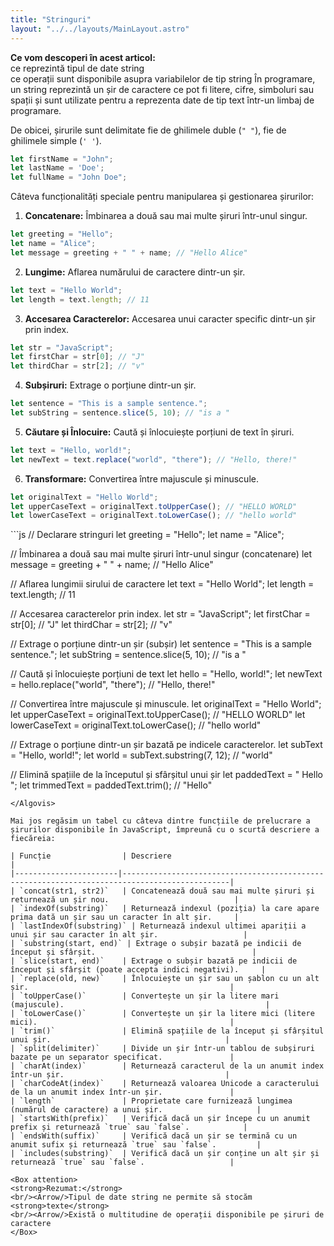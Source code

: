 ```yaml
---
title: "Stringuri"
layout: "../../layouts/MainLayout.astro"
---
```



<Box knowledge>
<strong>Ce vom descoperi în acest articol:</strong>
<br/><Check/>ce reprezintă tipul de date string
<br/><Check/>ce operații sunt disponibile asupra variabilelor de tip string
</Box>

<GPTBox show description="Vezi ce spune ChatGPT despre stringuri in Javascript" prompt="ce sunt stringurile in javascript">
În programare, un string reprezintă un șir de caractere ce pot fi litere, cifre, simboluri sau spații și sunt utilizate pentru a reprezenta date de tip text într-un limbaj de programare.

De obicei, șirurile sunt delimitate fie de ghilimele duble (`" "`), fie de ghilimele simple (`' '`).

```javascript
let firstName = "John";
let lastName = 'Doe';
let fullName = "John Doe";
```

Câteva funcționalități speciale pentru manipularea și gestionarea șirurilor:

1. **Concatenare:** Îmbinarea a două sau mai multe șiruri într-unul singur.

```javascript
let greeting = "Hello";
let name = "Alice";
let message = greeting + " " + name; // "Hello Alice"
```

2. **Lungime:** Aflarea numărului de caractere dintr-un șir.

```javascript
let text = "Hello World";
let length = text.length; // 11
```

3. **Accesarea Caracterelor:** Accesarea unui caracter specific dintr-un șir prin index.

```javascript
let str = "JavaScript";
let firstChar = str[0]; // "J"
let thirdChar = str[2]; // "v"
```

4. **Subșiruri:** Extrage o porțiune dintr-un șir.

```javascript
let sentence = "This is a sample sentence.";
let subString = sentence.slice(5, 10); // "is a "
```

5. **Căutare și Înlocuire:** Caută și înlocuiește porțiuni de text în șiruri.

```javascript
let text = "Hello, world!";
let newText = text.replace("world", "there"); // "Hello, there!"
```

6. **Transformare:** Convertirea între majuscule și minuscule.

```javascript
let originalText = "Hello World";
let upperCaseText = originalText.toUpperCase(); // "HELLO WORLD"
let lowerCaseText = originalText.toLowerCase(); // "hello world"
```
</GPTBox>

<Algovis>
```js
// Declarare stringuri
let greeting = "Hello";
let name = "Alice";

// Îmbinarea a două sau mai multe șiruri într-unul singur (concatenare)
let message = greeting + " " + name; // "Hello Alice"

// Aflarea lungimii sirului de caractere
let text = "Hello World";
let length = text.length; // 11

// Accesarea caracterelor prin index.
let str = "JavaScript";
let firstChar = str[0]; // "J"
let thirdChar = str[2]; // "v"

// Extrage o porțiune dintr-un șir (subșir)
let sentence = "This is a sample sentence.";
let subString = sentence.slice(5, 10); // "is a "

// Caută și înlocuiește porțiuni de text
let hello = "Hello, world!";
let newText = hello.replace("world", "there"); // "Hello, there!"

// Convertirea între majuscule și minuscule.
let originalText = "Hello World";
let upperCaseText = originalText.toUpperCase(); // "HELLO WORLD"
let lowerCaseText = originalText.toLowerCase(); // "hello world"

// Extrage o porțiune dintr-un șir bazată pe indicele caracterelor.
let subText = "Hello, world!";
let world = subText.substring(7, 12); // "world"

// Elimină spațiile de la începutul și sfârșitul unui șir
let paddedText = "    Hello    ";
let trimmedText = paddedText.trim(); // "Hello"

```
</Algovis>

Mai jos regăsim un tabel cu câteva dintre funcțiile de prelucrare a șirurilor disponibile în JavaScript, împreună cu o scurtă descriere a fiecăreia:

| Funcție                | Descriere                                                                                   |
|-----------------------|----------------------------------------------------------------------------------------------|
| `concat(str1, str2)`   | Concatenează două sau mai multe șiruri și returnează un șir nou.                            |
| `indexOf(substring)`   | Returnează indexul (poziția) la care apare prima dată un șir sau un caracter în alt șir.     |
| `lastIndexOf(substring)` | Returnează indexul ultimei apariții a unui șir sau caracter în alt șir.                   |
| `substring(start, end)` | Extrage o subșir bazată pe indicii de început și sfârșit.                                   |
| `slice(start, end)`    | Extrage o subșir bazată pe indicii de început și sfârșit (poate accepta indici negativi).     |
| `replace(old, new)`    | Înlocuiește un șir sau un șablon cu un alt șir.                                             |
| `toUpperCase()`        | Convertește un șir la litere mari (majuscule).                                             |
| `toLowerCase()`        | Convertește un șir la litere mici (litere mici).                                           |
| `trim()`               | Elimină spațiile de la început și sfârșitul unui șir.                                       |
| `split(delimiter)`     | Divide un șir într-un tablou de subșiruri bazate pe un separator specificat.               |
| `charAt(index)`        | Returnează caracterul de la un anumit index într-un șir.                                    |
| `charCodeAt(index)`    | Returnează valoarea Unicode a caracterului de la un anumit index într-un șir.               |
| `length`               | Proprietate care furnizează lungimea (numărul de caractere) a unui șir.                     |
| `startsWith(prefix)`   | Verifică dacă un șir începe cu un anumit prefix și returnează `true` sau `false`.            |
| `endsWith(suffix)`     | Verifică dacă un șir se termină cu un anumit sufix și returnează `true` sau `false`.         |
| `includes(substring)`  | Verifică dacă un șir conține un alt șir și returnează `true` sau `false`.                   |

<Box attention>
<strong>Rezumat:</strong>
<br/><Arrow/>Tipul de date string ne permite să stocăm <strong>texte</strong>
<br/><Arrow/>Există o multitudine de operații disponibile pe șiruri de caractere
</Box>